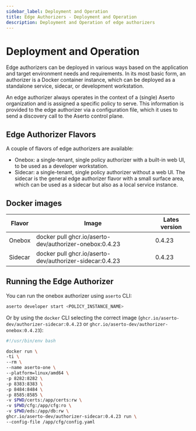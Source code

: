 ```yaml
---
sidebar_label: Deployment and Operation
title: Edge Authorizers - Deployment and Operation
description: Deployment and Operation of edge authorizers
---
```


# Deployment and Operation

Edge authorizers can be deployed in various ways based on the application and target environment needs and requirements. In its most basic form, an authorizer is a Docker container instance, which can be deployed as a standalone service, sidecar, or development workstation.

An edge authorizer always operates in the context of a (single) Aserto organization and is assigned a specific policy to serve. This information is provided to the edge authorizer via a configuration file, which it uses to send a discovery call to the Aserto control plane.

## Edge Authorizer Flavors

A couple of flavors of edge authorizers are available:

- Onebox: a single-tenant, single policy authorizer with a built-in web UI, to be used as a developer workstation.
- Sidecar: a single-tenant, single policy authorizer without a web UI. The sidecar is the general edge authorizer flavor with a small surface area, which can be used as a sidecar but also as a local service instance.

## Docker images

| Flavor  | Image                                                    | Lates version |
| ------- | -------------------------------------------------------- | ------------- |
| Onebox  | docker pull ghcr.io/aserto-dev/authorizer-onebox:0.4.23  | 0.4.23        |
| Sidecar | docker pull ghcr.io/aserto-dev/authorizer-sidecar:0.4.23 | 0.4.23        |

## Running the Edge Authorizer

You can run the onebox authorizer using `aserto` CLI:

```sh
aserto developer start <POLICY_INSTANCE_NAME>
```

Or by using the `docker` CLI selecting the correct image (`ghcr.io/aserto-dev/authorizer-sidecar:0.4.23` or `ghcr.io/aserto-dev/authorizer-onebox:0.4.23`):

```sh
#!/usr/bin/env bash

docker run \
-ti \
--rm \
--name aserto-one \
--platform=linux/amd64 \
-p 8282:8282 \
-p 8383:8383 \
-p 8484:8484 \
-p 8585:8585 \
-v $PWD/certs:/app/certs:rw \
-v $PWD/cfg:/app/cfg:ro \
-v $PWD/eds:/app/db:rw \
ghcr.io/aserto-dev/authorizer-sidecar:0.4.23 run \
--config-file /app/cfg/config.yaml
```
